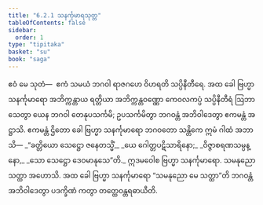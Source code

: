 ```yaml
---
title: "6.2.1 သနင်္ကုမာရသုတ္တ"
tableOfContents: false
sidebar:
  order: 1
type: "tipitaka"
basket: "su"
book: "saga"
---
```



<DynamicBreadcrumb />

<Division number="182" book="saga">

<Paragraph number="1092" book="saga">
ဧဝံ မေ သုတံ—  ဧကံ သမယံ ဘဂဝါ ရာဇဂဟေ ဝိဟရတိ သပ္ပိနီတီရေ. အထ ခေါ ဗြဟ္မာ သနင်္ကုမာရော အဘိက္ကန္တာယ ရတ္တိယာ အဘိက္ကန္တဝဏ္ဏော ကေဝလကပ္ပံ သပ္ပိနီတီရံ ဩဘာသေတွာ ယေန ဘဂဝါ တေနုပသင်္ကမိ; ဥပသင်္ကမိတွာ ဘဂဝန္တံ အဘိဝါဒေတွာ ဧကမန္တံ အဋ္ဌာသိ. ဧကမန္တံ ဌိတော ခေါ ဗြဟ္မာ သနင်္ကုမာရော ဘဂဝတော သန္တိကေ ဣမံ ဂါထံ အဘာသိ—
</Paragraph>

<Paragraph number="1093" type="verses" book="saga">
_“ခတ္တိယော သေဋ္ဌော ဇနေတသ္မိံ,_  
_ယေ ဂေါတ္တပဋိသာရိနော;_  
_ဝိဇ္ဇာစရဏသမ္ပန္နော,_  
_သော သေဋ္ဌော ဒေဝမာနုသေ”တိ._  

</Paragraph>

<Paragraph number="1094" book="saga">
ဣဒမဝေါစ ဗြဟ္မာ သနင်္ကုမာရော. သမနုညော သတ္ထာ အဟောသိ. အထ ခေါ ဗြဟ္မာ သနင်္ကုမာရော “သမနုညော မေ သတ္ထာ”တိ ဘဂဝန္တံ အဘိဝါဒေတွာ ပဒက္ခိဏံ ကတွာ တတ္ထေဝန္တရဓာယီတိ.
</Paragraph>
</Division>